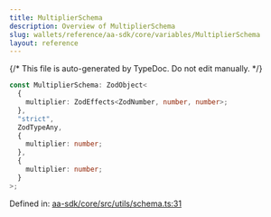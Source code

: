 ```yaml
---
title: MultiplierSchema
description: Overview of MultiplierSchema
slug: wallets/reference/aa-sdk/core/variables/MultiplierSchema
layout: reference
---
```


{/* This file is auto-generated by TypeDoc. Do not edit manually. */}

```ts
const MultiplierSchema: ZodObject<
  {
    multiplier: ZodEffects<ZodNumber, number, number>;
  },
  "strict",
  ZodTypeAny,
  {
    multiplier: number;
  },
  {
    multiplier: number;
  }
>;
```

Defined in: [aa-sdk/core/src/utils/schema.ts:31](https://github.com/alchemyplatform/aa-sdk/blob/c1a84188d03473acac2fdb49fb7cd7fdba73169b/aa-sdk/core/src/utils/schema.ts#L31)
